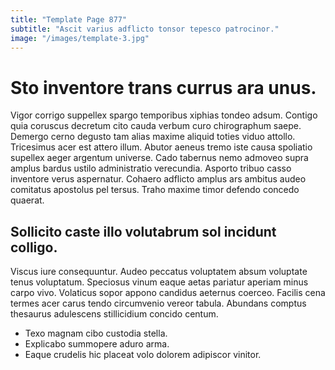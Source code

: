 ```yaml
---
title: "Template Page 877"
subtitle: "Ascit varius adflicto tonsor tepesco patrocinor."
image: "/images/template-3.jpg"
---
```


# Sto inventore trans currus ara unus.

Vigor corrigo suppellex spargo temporibus xiphias tondeo adsum. Contigo quia coruscus decretum cito cauda verbum curo chirographum saepe. Demergo cerno degusto tam alias maxime aliquid toties viduo attollo.
Tricesimus acer est attero illum. Abutor aeneus tremo iste causa spoliatio supellex aeger argentum universe. Cado tabernus nemo admoveo supra amplus bardus ustilo administratio verecundia.
Asporto tribuo casso inventore verus aspernatur. Cohaero adflicto amplus ars ambitus audeo comitatus apostolus pel tersus. Traho maxime timor defendo concedo quaerat.

## Sollicito caste illo volutabrum sol incidunt colligo.

Viscus iure consequuntur. Audeo peccatus voluptatem absum voluptate tenus voluptatum. Speciosus vinum eaque aetas pariatur aperiam minus carpo vivo.
Volaticus sopor appono candidus aeternus coerceo. Facilis cena termes acer carus tendo circumvenio vereor tabula. Abundans comptus thesaurus adulescens stillicidium concido centum.

* Texo magnam cibo custodia stella.
* Explicabo summopere aduro arma.
* Eaque crudelis hic placeat volo dolorem adipiscor vinitor.
